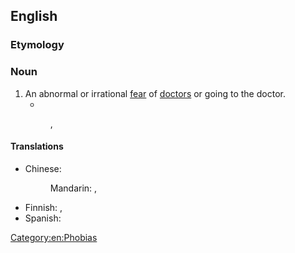 ==English==

===Etymology===
{{confix|en|iatro|phobia}}

===Noun===
{{en-noun|-}}

# An abnormal or irrational [[fear]] of [[doctor]]s or going to the doctor.
#* {{quote-text|en|year=1996|author=Leslie A. Fiedler|title=Tyranny of the Normal: Essays on Bioethics, Theology & Myth|page=114|passage=Though such '''iatrophobia''' has always been with us, it assumed an especially virulent form in the sixties.}}
#: {{syn|en|medicophobia}}, {{syn|en|iatromisia}}

====Translations====
{{trans-top|fear of doctors}}
* Chinese:
*: Mandarin: {{t|cmn|醫生恐懼症|sc=Hani}}, {{t|cmn|医生恐惧症|tr=yīshēng kǒngjùzhèng|sc=Hani}}
{{trans-mid}}
* Finnish: {{t|fi|lääkäripelko}}, {{t+|fi|iatrofobia}}
* Spanish: {{t+|es|iatrofobia|f}}
{{trans-bottom}}

[[Category:en:Phobias]]